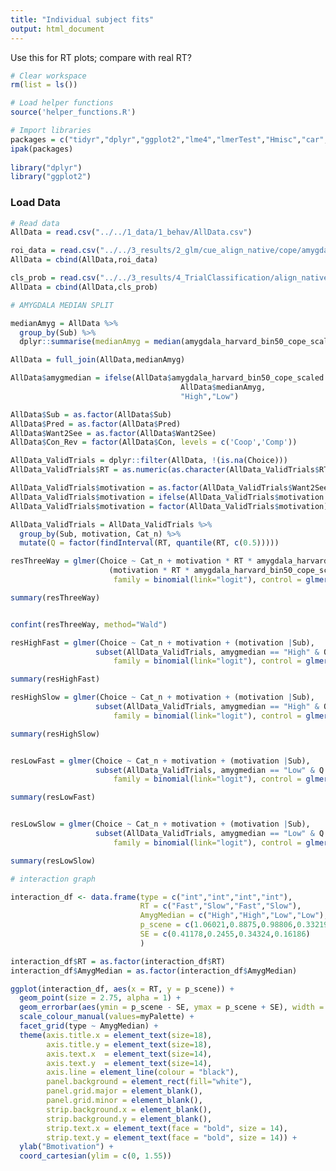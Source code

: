 ```yaml
---
title: "Individual subject fits"
output: html_document
---
```


Use this for RT plots; compare with real RT?


```r
# Clear workspace
rm(list = ls())

# Load helper functions
source('helper_functions.R')

# Import libraries
packages = c("tidyr","dplyr","ggplot2","lme4","lmerTest","Hmisc","car","lmtest","Rarity","cowplot")
ipak(packages)
  
library("dplyr")
library("ggplot2")

```

### Load Data
```r
# Read data
AllData = read.csv("../../1_data/1_behav/AllData.csv")

roi_data = read.csv("../../3_results/2_glm/cue_align_native/cope/amygdala_harvard_bin50_cope.csv",header=T)
AllData = cbind(AllData,roi_data)

cls_prob = read.csv("../../3_results/4_TrialClassification/align_native_delete1_trialbetas_copemap_scaled/TrainTrial/vvs/AllProb.csv")
AllData = cbind(AllData,cls_prob)
```

```r
# AMYGDALA MEDIAN SPLIT

medianAmyg = AllData %>%
  group_by(Sub) %>%
  dplyr::summarise(medianAmyg = median(amygdala_harvard_bin50_cope_scaled))

AllData = full_join(AllData,medianAmyg)

AllData$amygmedian = ifelse(AllData$amygdala_harvard_bin50_cope_scaled > 
                                      AllData$medianAmyg,
                                      "High","Low")

AllData$Sub = as.factor(AllData$Sub)
AllData$Pred = as.factor(AllData$Pred)
AllData$Want2See = as.factor(AllData$Want2See)
AllData$Con_Rev = factor(AllData$Con, levels = c('Coop','Comp'))

AllData_ValidTrials = dplyr::filter(AllData, !(is.na(Choice)))
AllData_ValidTrials$RT = as.numeric(as.character(AllData_ValidTrials$RT))

AllData_ValidTrials$motivation = as.factor(AllData_ValidTrials$Want2See)
AllData_ValidTrials$motivation = ifelse(AllData_ValidTrials$motivation == "0", "Face", "Scene")
AllData_ValidTrials$motivation = factor(AllData_ValidTrials$motivation)

AllData_ValidTrials = AllData_ValidTrials %>%
  group_by(Sub, motivation, Cat_n) %>% 
  mutate(Q = factor(findInterval(RT, quantile(RT, c(0.5)))))


```

```r
resThreeWay = glmer(Choice ~ Cat_n + motivation * RT * amygdala_harvard_bin50_cope_scaled +
                      (motivation * RT * amygdala_harvard_bin50_cope_scaled|Sub), AllData_ValidTrials,
                       family = binomial(link="logit"), control = glmerControl(calc.derivs = FALSE))

summary(resThreeWay)


confint(resThreeWay, method="Wald")
```

```r
resHighFast = glmer(Choice ~ Cat_n + motivation + (motivation |Sub), 
                   subset(AllData_ValidTrials, amygmedian == "High" & Q == "0"),
                       family = binomial(link="logit"), control = glmerControl(calc.derivs = FALSE))

summary(resHighFast)

resHighSlow = glmer(Choice ~ Cat_n + motivation + (motivation |Sub), 
                   subset(AllData_ValidTrials, amygmedian == "High" & Q == "1"),
                       family = binomial(link="logit"), control = glmerControl(calc.derivs = FALSE))

summary(resHighSlow)


resLowFast = glmer(Choice ~ Cat_n + motivation + (motivation |Sub), 
                   subset(AllData_ValidTrials, amygmedian == "Low" & Q == "0"),
                       family = binomial(link="logit"), control = glmerControl(calc.derivs = FALSE))

summary(resLowFast)


resLowSlow = glmer(Choice ~ Cat_n + motivation + (motivation |Sub), 
                   subset(AllData_ValidTrials, amygmedian == "Low" & Q == "1"),
                       family = binomial(link="logit"), control = glmerControl(calc.derivs = FALSE))

summary(resLowSlow)

```

``` r

# interaction graph

interaction_df <- data.frame(type = c("int","int","int","int"),
                             RT = c("Fast","Slow","Fast","Slow"),
                             AmygMedian = c("High","High","Low","Low"),
                             p_scene = c(1.06021,0.8875,0.98806,0.33219),
                             SE = c(0.41178,0.2455,0.34324,0.16186)
                             )

interaction_df$RT = as.factor(interaction_df$RT)
interaction_df$AmygMedian = as.factor(interaction_df$AmygMedian)

ggplot(interaction_df, aes(x = RT, y = p_scene)) +
  geom_point(size = 2.75, alpha = 1) +
  geom_errorbar(aes(ymin = p_scene - SE, ymax = p_scene + SE), width = .1) +
  scale_colour_manual(values=myPalette) +
  facet_grid(type ~ AmygMedian) +
  theme(axis.title.x = element_text(size=18),
        axis.title.y = element_text(size=18),
        axis.text.x  = element_text(size=14),
        axis.text.y  = element_text(size=14),
        axis.line = element_line(colour = "black"),
        panel.background = element_rect(fill="white"),
        panel.grid.major = element_blank(), 
        panel.grid.minor = element_blank(),
        strip.background.x = element_blank(),
        strip.background.y = element_blank(),
        strip.text.x = element_text(face = "bold", size = 14),
        strip.text.y = element_text(face = "bold", size = 14)) +
  ylab("Bmotivation") +
  coord_cartesian(ylim = c(0, 1.55))

```